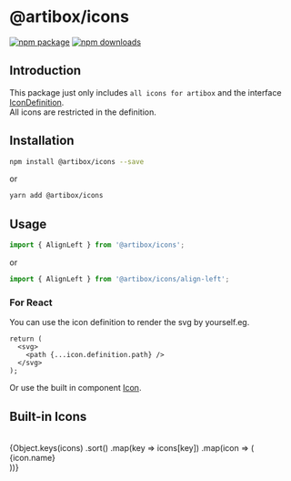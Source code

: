 
<Meta title="Docs/Icons" />

# @artibox/icons

[![npm package](https://img.shields.io/npm/v/@artibox/icons.svg?maxAge=60)](https://www.npmjs.com/package/@artibox/icons)
[![npm downloads](https://img.shields.io/npm/dt/@artibox/icons.svg?maxAge=60)](https://www.npmjs.com/package/@artibox/icons)

## Introduction

This package just only includes `all icons for artibox` and the interface [IconDefinition](https://github.com/React-Artibox/artibox/tree/master/packages/icons/src/typings.ts).  
All icons are restricted in the definition.

## Installation

```bash
npm install @artibox/icons --save
```

or

```bash
yarn add @artibox/icons
```

## Usage

```ts
import { AlignLeft } from '@artibox/icons';
```

or

```ts
import { AlignLeft } from '@artibox/icons/align-left';
```

### For React

You can use the icon definition to render the svg by yourself.eg.

```tsx
return (
  <svg>
    <path {...icon.definition.path} />
  </svg>
);
```

Or use the built in component [Icon](https://github.com/React-Artibox/artibox/tree/master/packages/slate-react/src/components/Icon/index.tsx).

## Built-in Icons

<br />
<div className="stories__icons__built-ins__all">
  {Object.keys(icons)
    .sort()
    .map(key => icons[key])
    .map(icon => (
      <div key={icon.name} className="stories__icons__built-ins__all__container">
        <div style={{ fontSize: 32 }}>
          <Icon icon={icon} />
        </div>
        {icon.name}
      </div>
    ))}
</div>
